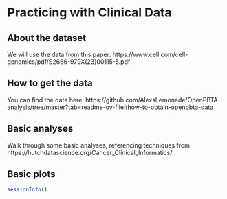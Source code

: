 
# Practicing with Clinical Data



## About the dataset

We will use the data from this paper: https://www.cell.com/cell-genomics/pdf/S2666-979X(23)00115-5.pdf  

## How to get the data

You can find the data here: https://github.com/AlexsLemonade/OpenPBTA-analysis/tree/master?tab=readme-ov-file#how-to-obtain-openpbta-data

## Basic analyses

Walk through some basic analyses, referencing techniques from
https://hutchdatascience.org/Cancer_Clinical_Informatics/


## Basic plots


```r
sessionInfo()

```
